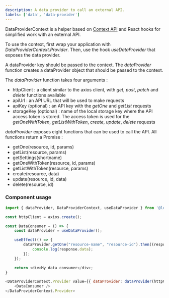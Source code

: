 ```yaml
---
description: A data provider to call an external API.
labels: ['data', 'data-provider']
---
```


DataProviderContext is a helper based on [Context API](https://en.reactjs.org/docs/context.html) and React hooks for simplified work
with an external API.

To use the context, first wrap your application with _DataProviderContext.Provider_. Then, use the hook _useDataProvider_ that exposes the data provider.

A dataProvider key should be passed to the context. The _dataProvider_ function creates a dataProvider object that should be passed to the context.

The _dataProvider_ function takes four arguments :
- httpClient : a client similar to the axios client, with _get_, _post_, _patch_ and _delete_ functions available
- apiUrl : an API URL that will be used to make requests
- apiKey (optional) : an API key with the _getOne_ and _getList_ requests
- storageKey (optional) : name of the local storage key where the API access token is stored. The access token is used for the _getOneWithToken_, _getListWithToken_, _create_, _update_, _delete_ requests

_dataProvider_ exposes eight functions that can be used to call the API. All functions return a Promise : 
- getOne(resource, id, params)
- getList(resource, params)
- getSettings(shortname)
- getOneWithToken(resource, id, params)
- getListWithToken(resource, params)
- create(resource, data)
- update(resource, id, data)
- delete(resource, id)


### Component usage
```js
import { dataProvider, DataProviderContext, useDataProvider } from '@logora/debate.data.data_provider';
```
```js
const httpClient = axios.create();

const DataConsumer = () => {
	const dataProvider = useDataProvider();

    useEffect(() => {
        dataProvider.getOne("resource-name", "resource-id").then((response) => {
            console.log(response.data);
        });
    });

	return <div>My data consumer</div>;
}

<DataProviderContext.Provider value={{ dataProvider: dataProvider(httpClient, "https://example.api", "api-key", "token-storage-key") }}>
    <DataConsumer />
</DataProviderContext.Provider>
```